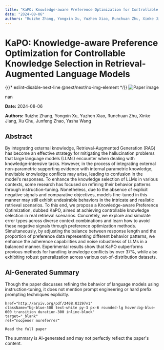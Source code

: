 ```yaml
---
title: "KaPO: Knowledge-aware Preference Optimization for Controllable Knowledge Selection in Retrieval-Augmented Language Models"
date: "2024-08-06"
authors: "Ruizhe Zhang, Yongxin Xu, Yuzhen Xiao, Runchuan Zhu, Xinke Jiang, Xu Chu, Junfeng Zhao, Yasha Wang"
---
```



<div className="bg-gray-800 text-white min-h-screen p-8">
  <h1 className="text-4xl font-bold mb-6">KaPO: Knowledge-aware Preference Optimization for Controllable Knowledge Selection in Retrieval-Augmented Language Models</h1>

  <div className="mb-8">
    {{/* eslint-disable-next-line @next/next/no-img-element */}}
    <img
      src="/images/papers/KaPO_ Knowledge-aware Preference Optimization for Controllable Knowledge Selection in Retrieval-Augm.png"
      alt="Paper image"
      className="w-full h-auto rounded-lg"
    />
    <p className="text-sm text-gray-400 mt-2">nan</p>
  </div>

  <p className="text-gray-300 mb-2"><strong>Date:</strong> 2024-08-06</p>
  <p className="text-gray-300 italic mb-6"><strong>Authors:</strong> Ruizhe Zhang, Yongxin Xu, Yuzhen Xiao, Runchuan Zhu, Xinke Jiang, Xu Chu, Junfeng Zhao, Yasha Wang</p>

  <div className="bg-gray-700 p-6 rounded-lg mb-8">
    <h2 className="text-2xl font-semibold mb-4">Abstract</h2>
    <p>By integrating external knowledge, Retrieval-Augmented Generation (RAG) has
become an effective strategy for mitigating the hallucination problems that
large language models (LLMs) encounter when dealing with knowledge-intensive
tasks. However, in the process of integrating external non-parametric
supporting evidence with internal parametric knowledge, inevitable knowledge
conflicts may arise, leading to confusion in the model's responses. To enhance
the knowledge selection of LLMs in various contexts, some research has focused
on refining their behavior patterns through instruction-tuning. Nonetheless,
due to the absence of explicit negative signals and comparative objectives,
models fine-tuned in this manner may still exhibit undesirable behaviors in the
intricate and realistic retrieval scenarios. To this end, we propose a
Knowledge-aware Preference Optimization, dubbed KaPO, aimed at achieving
controllable knowledge selection in real retrieval scenarios. Concretely, we
explore and simulate error types across diverse context combinations and learn
how to avoid these negative signals through preference optimization methods.
Simultaneously, by adjusting the balance between response length and the
proportion of preference data representing different behavior patterns, we
enhance the adherence capabilities and noise robustness of LLMs in a balanced
manner. Experimental results show that KaPO outperforms previous methods for
handling knowledge conflicts by over 37%, while also exhibiting robust
generalization across various out-of-distribution datasets.</p>
  </div>

  <div className="bg-gray-700 p-6 rounded-lg mb-8">
    <h2 className="text-2xl font-semibold mb-4">AI-Generated Summary</h2>
    <p>Though the paper discusses refining the behavior of language models using instruction-tuning, it does not mention prompt engineering or hard prefix prompting techniques explicitly.</p>
  </div>

  
    href="http://arxiv.org/pdf/2408.03297v1"
    className="bg-blue-500 text-white py-3 px-6 rounded-lg hover:bg-blue-600 transition duration-300 inline-block"
    target="_blank"
    rel="noopener noreferrer"
  >
    Read the full paper
  </a>

  <p className="text-sm text-gray-400 mt-8">
    The summary is AI-generated and may not perfectly reflect the paper's content.
  </p>
</div>
